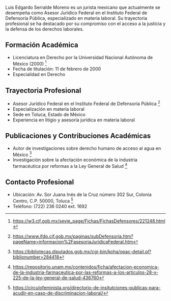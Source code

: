 Luis Edgardo Serralde Moreno es un jurista mexicano que actualmente se desempeña como Asesor Jurídico Federal en el Instituto Federal de Defensoría Pública, especializado en materia laboral. Su trayectoria profesional se ha destacado por su compromiso con el acceso a la justicia y la defensa de los derechos laborales.

## Formación Académica

- Licenciatura en Derecho por la Universidad Nacional Autónoma de México (2000) [^1]
- Fecha de titulación: 11 de febrero de 2000
- Especialidad en Derecho

## Trayectoria Profesional

- Asesor Jurídico Federal en el Instituto Federal de Defensoría Pública [^2]
- Especialización en materia laboral
- Sede en Toluca, Estado de México
- Experiencia en litigio y asesoría jurídica en materia laboral

## Publicaciones y Contribuciones Académicas

- Autor de investigaciones sobre derecho humano de acceso al agua en México [^3]
- Investigación sobre la afectación económica de la industria farmacéutica por reformas a la Ley General de Salud [^4]

## Contacto Profesional

- Ubicación: Av. Sor Juana Inés de la Cruz número 302 Sur, Colonia Centro, C.P. 50000, Toluca [^5]
- Teléfono: (722) 236 0240 ext. 1692

[^1]: https://w3.cjf.gob.mx/sevie_page/Fichas/FichasDefensores/221248.html
[^2]: https://www.ifdp.cjf.gob.mx/paginas/subDefensoria.htm?pageName=informacion%2FasesoriaJuridicaFederal.htm
[^3]: https://bibliotecas.diputados.gob.mx/cgi-bin/koha/opac-detail.pl?biblionumber=284418
[^4]: https://repositorio.unam.mx/contenidos/ficha/afectacion-economica-de-la-industria-farmaceutica-por-las-reformas-a-los-articulos-28-y-225-de-la-ley-general-de-salud-436760
[^5]: https://circulofeminista.org/directorio-de-insitutciones-publicas-para-acudir-en-caso-de-discriminacion-laboral/
